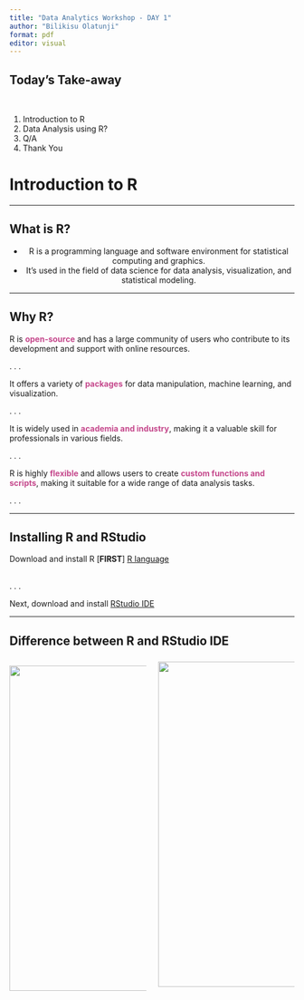 ```yaml
---
title: "Data Analytics Workshop - DAY 1"
author: "Bilikisu Olatunji"
format: pdf
editor: visual
---
```


## Today's Take-away

<br/>

::: incremental
1.  Introduction to R
2.  Data Analysis using R?
3.  Q/A
4.  Thank You
:::

# Introduction to R


------------------------------------------------------------------------

## What is R?


::: {style="text-align: center"}
-   R is a programming language and software environment for statistical computing and graphics.
-   It's used in the field of data science for data analysis, visualization, and statistical modeling.
:::

------------------------------------------------------------------------

## Why R?


R is [**open-source**]{style="color:#c5488c"} and has a large community of users who contribute to its development and support with online resources. <br>

. . .

It offers a variety of [**packages**]{style="color:#c5488c"} for data manipulation, machine learning, and visualization. <br>

. . .

It is widely used in [**academia and industry**]{style="color:#c5488c"}, making it a valuable skill for professionals in various fields. <br>

. . .

R is highly [**flexible**]{style="color:#c5488c"} and allows users to create [**custom functions and scripts**]{style="color:#c5488c"}, making it suitable for a wide range of data analysis tasks. <br>

. . .

------------------------------------------------------------------------

## Installing R and RStudio


Download and install R \[**FIRST**\] [R language](https://cloud.r-project.org/) <br/> <br/>

. . .

Next, download and install [RStudio IDE](https://www.rstudio.com/products/rstudio/download/)

------------------------------------------------------------------------

## Difference between R and RStudio IDE


::: columns
::: {.column width="50%"}
![](images/r-console.png){.absolute top="70" right="530" height="574" width="499"}

:::

::: {.column width="50%"}
::: {.fragment}
::: {style="font-size: 0.45em"}
![](images/rstudio-ide-2.png){.absolute top="70" left="530" height="574" width="499"}

:::
:::
:::
:::








